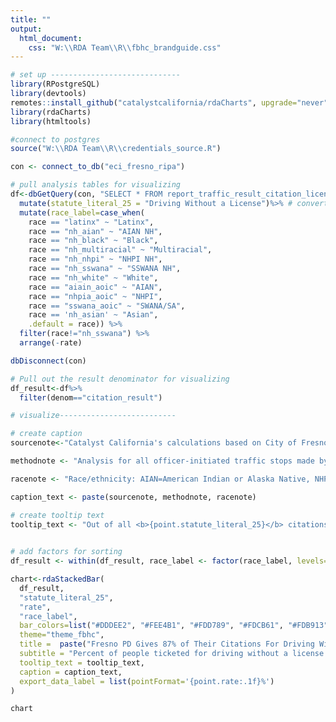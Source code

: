 ```yaml
---
title: ""
output:
  html_document:
    css: "W:\\RDA Team\\R\\fbhc_brandguide.css"
---
```


```r

# set up -----------------------------
library(RPostgreSQL)
library(devtools)
remotes::install_github("catalystcalifornia/rdaCharts", upgrade="never") 
library(rdaCharts)
library(htmltools) 

#connect to postgres
source("W:\\RDA Team\\R\\credentials_source.R")

con <- connect_to_db("eci_fresno_ripa")

# pull analysis tables for visualizing
df<-dbGetQuery(con, "SELECT * FROM report_traffic_result_citation_license_race")%>%
  mutate(statute_literal_25 = "Driving Without a License")%>% # convert text for offense to be title case
  mutate(race_label=case_when(
    race == "latinx" ~ "Latinx",
    race == "nh_aian" ~ "AIAN NH",
    race == "nh_black" ~ "Black",
    race == "nh_multiracial" ~ "Multiracial",
    race == "nh_nhpi" ~ "NHPI NH",
    race == "nh_sswana" ~ "SSWANA NH",
    race == "nh_white" ~ "White",
    race == "aiain_aoic" ~ "AIAN",
    race == "nhpia_aoic" ~ "NHPI",
    race == "sswana_aoic" ~ "SWANA/SA",
    race == 'nh_asian' ~ "Asian", 
    .default = race)) %>%
  filter(race!="nh_sswana") %>%
  arrange(-rate)

dbDisconnect(con)

# Pull out the result denominator for visualizing
df_result<-df%>%
  filter(denom=="citation_result")

```

```r

# visualize--------------------------

# create caption 
sourcenote<-"Catalyst California's calculations based on City of Fresno's Police Stop Data (2022), catalystcalifornia.org, 2024. "

methodnote <- "Analysis for all officer-initiated traffic stops made by officers in 2022 that resulted in a citation for infraction."

racenote <- "Race/ethnicity: AIAN=American Indian or Alaska Native, NHPI=Native Hawaiian or Pacific Islander, SWANA/SA=Southwest Asian (Middle Eastern) or North African, or South Asian."

caption_text <- paste(sourcenote, methodnote, racenote)

# create tooltip text
tooltip_text <- "Out of all <b>{point.statute_literal_25}</b> citations given out by Fresno PD, <b>{point.rate:.1f}%</b> were given to people perceived as <b>{point.race_label}</b>, or a total of <b>{point.count:.1f}</b> people cited."

  
# add factors for sorting
df_result <- within(df_result, race_label <- factor(race_label, levels=c("White","SWANA/SA", "Asian","Black", "Latinx")))

chart<-rdaStackedBar(
  df_result,
  "statute_literal_25",
  "rate",
  "race_label",
  bar_colors=list("#DDDEE2", "#FEE4B1", "#FDD789", "#FDCB61", "#FDB913"),
  theme="theme_fbhc",
  title =  paste("Fresno PD Gives 87% of Their Citations For Driving Without a License to People of Color"),
  subtitle = "Percent of people ticketed for driving without a license by perceived race",
  tooltip_text = tooltip_text,
  caption = caption_text,
  export_data_label = list(pointFormat='{point.rate:.1f}%') 
)

```

```r

chart

```
<script>
  widg = document.getElementsByClassName('html-widget'); //find widgets
  for (let i = 0; i < widg.length; i++) { //loop through
    document.getElementsByClassName('highchart')[i].style.width = '100%'; //adjust width
    document.getElementsByClassName('highchart')[i].style.height = '100%'; //adjust height
  }
</script>